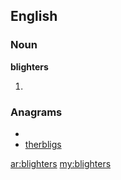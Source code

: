 ==English==

===Noun===
'''blighters'''

# {{plural of|blighter}}

===Anagrams===
* {{alphagram|beghilrst}}
* [[therbligs#English|therbligs]]

[[ar:blighters]]
[[my:blighters]]